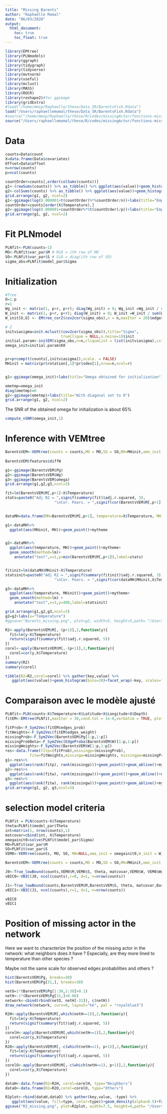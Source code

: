 ```yaml
---
title: "Missing Barents"
author: "Raphaëlle Momal"
date: "06/03/2020"
output: 
  html_document:
    toc: true
    toc_float: true
---
```


```r
 
library(EMtree)
library(PLNmodels)
library(ggraph)
library(tidygraph)
library(tidyverse)
library(mvtnorm)
library(useful)
library(mclust)
library(MASS)
library(ROCR)
library(reshape2)#for ggimage
library(gridExtra)
#load("/home/mmip/Raphaelle/these/Data_SR/BarentsFish.Rdata")
load("/Users/raphaellemomal/these/Data_SR/BarentsFish.Rdata")
#source("/home/mmip/Raphaelle/these/R/codes/missingActor/fonctions-missing.R")
source("/Users/raphaellemomal/these/R/codes/missingActor/fonctions-missing.R")
```

# Data

```r
counts=Data$count
X=data.frame(Data$covariates)
Offset=Data$offset
n=nrow(counts)
p=ncol(counts)
```

```r
countOrder=counts[,order(colSums(counts))]
g1<-(rowSums(counts)) %>% as_tibble() %>% ggplot(aes(value))+geom_histogram()+mytheme+labs(title="Sites richness")
g2<-colSums(counts) %>% as_tibble() %>% ggplot(aes(value))+geom_histogram( alpha=0.7, bins=20)+mytheme+labs(title="Species richness")
grid.arrange(g1, g2, ncol=2)
g1<-ggimage(log(0.000001+t(countOrder)%*%countOrder/n))+labs(title="Empirical log Sigma, \norder by richness")
countOrder=counts[order(X$Temperature),]
g2<-ggimage(log(0.000001+countOrder%*%t(countOrder)/p))+labs(title="Empirical log sites covariance, \norder by temperature")
grid.arrange(g1, g2, ncol=2)
```

# Fit PLNmodel

```r

PLNfit<-PLN(counts~1)
MO<-PLNfit$var_par$M # MiO = ith row of MO
SO<-PLNfit$var_par$S # SiO = diag(ith row of SO)
sigma_obs=PLNfit$model_par$Sigma

```


# Initialization

```r
#Tree
O=1:p
r=1
Wg_init <- matrix(1, p+r, p+r); diag(Wg_init) = 0; Wg_init =Wg_init / sum(Wg_init)
W_init <- matrix(1, p+r, p+r); diag(W_init) = 0; W_init =W_init / sum(W_init)
W_init[O,O] <- EMtree_corZ(cov2cor(sigma_obs),n = n,maxIter = 20)$edges_weight

# Z
initviasigma=init.mclust((cov2cor(sigma_obs)),title="Sigma",
                         trueClique = NULL,n.noise=1)$init
initial.param<-initEM(sigma_obs,n=n,cliqueList = list(initviasigma),cst=1.05, pca=TRUE) # quick and dirty modif for initEM to take a covariance matrix as input
omega_init=initial.param$K0


pr=prcomp(t(counts[,initviasigma]),scale. = FALSE)
MHinit = matrix(pr$rotation[,1]*pr$sdev[1],nrow=n,ncol=r)


g1<-ggimage(omega_init)+labs(title="Omega obtained for initialization")
```

```r
ometmp=omega_init
diag(ometmp)=0
g2<-ggimage(ometmp)+labs(title="With diagonal set to 0")
grid.arrange(g1, g2, ncol=2)
```


The SNR of the obtained omega for initialization is about 65%

```r
compute_nSNR(omega_init,1)
```


# Inference with VEMtree

```r
BarentsVEM<-VEMtree(counts = counts,MO = MO,SO = SO,MH=MHinit,ome_init = omega_init,W_init = W_init,Wg_init = Wg_init, eps=1e-2, alpha=1, maxIter=10, plot=TRUE,vraiOm = NULL, print.hist = FALSE)
 
BarentsVEM$features$diffW
```


```r
g1<-ggimage(BarentsVEM$Pg)
g2<-ggimage(BarentsVEM$Wg)
g3<-ggimage(BarentsVEM$omega)
grid.arrange(g1,g2,g3,ncol=3)
```


```r
fit=lm(BarentsVEM$M[,p+1]~X$Temperature)
stats=paste0("Adj R2 = ",signif(summary(fit)$adj.r.squared, 3),
                      "\nCor. Pears. = ",signif(cor(BarentsVEM$M[,p+1],X$Temperature),3))

 
dataMH=data.frame(MH=BarentsVEM$M[,p+1], temperature=X$Temperature, MHinit=MHinit) 

g1<-dataMH%>% 
  ggplot(aes(MHinit, MH))+geom_point()+mytheme


g2<-dataMH%>% 
  ggplot(aes(temperature, MH))+geom_point()+mytheme+
  geom_smooth(method=lm)+
    annotate("text",x=1,y=min(BarentsVEM$M[,p+1]),label=stats)


fitinit=lm(dataMH$MHinit~X$Temperature)
statsinit=paste0("Adj R2 = ",signif(summary(fitinit)$adj.r.squared, 3),
                      "\nCor. Pears. = ",signif(cor(dataMH$MHinit,X$Temperature),3))

g3<-dataMH%>% 
  ggplot(aes(temperature, MHinit))+geom_point()+mytheme+
  geom_smooth(method=lm) +
    annotate("text",x=3,y=400,label=statsinit)

grid.arrange(g1,g2,g3,ncol=3)
g2=g2+labs(x="Temperature")
#ggsave("Barents_missing.png", plot=g2, width=5, height=5,path= "/Users/raphaellemomal/these/R/images")

```

```r
R2<-apply(BarentsVEM$M[,-(p+1)],2,function(y){
  fit=lm(y~X$Temperature)
  return(signif(summary(fit)$adj.r.squared, 5))
})
corel<-apply(BarentsVEM$M[,-(p+1)],2,function(y){
  corel=cor(y,X$Temperature)
})
summary(R2)
summary(corel)

tibble(R2=R2,corel=corel) %>% gather(key,value) %>% 
   ggplot(aes(value))+geom_histogram(bins=20)+facet_wrap(~key, scales="free")+ mytheme+labs(x="",y="")
```


# Comparaison avec le modèle ajusté

```r
PLNfit<-PLN(counts~X$Temperature+X$Latitude+X$Longitude+X$Depth)
fitEM<-EMtree(PLNfit,maxIter = 30,cond.tol = 1e-8,verbatim = TRUE, plot=TRUE)
```

```r
fitProb<-F_Sym2Vec(fitEM$edges_prob)
fitWeights<-F_Sym2Vec(fitEM$edges_weight)
missingProb<-F_Sym2Vec(BarentsVEM$Pg[1:p,1:p])
missingProbBeta<-F_Sym2Vec(EdgeProba(BarentsVEM$W)[1:p,1:p])
missingWeights<-F_Sym2Vec(BarentsVEM$W[1:p,1:p])
res<-data.frame(fitp=(fitProb),missingp=(missingProb),
           fitw=fitWeights,missingw=missingWeights, missingpw=missingProbBeta) 
g1<-res%>% 
  ggplot(aes(rank(fitp), rank(missingp)))+geom_point()+geom_abline()+mytheme
g2<-res%>% 
  ggplot(aes(rank(fitw), rank(missingpw)))+geom_point()+geom_abline()+mytheme
g3<-res%>% 
  ggplot(aes(rank(fitw), rank(missingw)))+geom_point()+geom_abline()+mytheme
grid.arrange(g1, g2, g3,ncol=3)

```

# selection model criteria

```r
PLNfit = PLN(counts~X$Temperature)
theta=PLNfit$model_par$Theta
int=matrix(1, nrow(counts),1)
matcovar=cbind(int, X$Temperature)
omegainit0=solve(PLNfit$model_par$Sigma)
MO=PLNfit$var_par$M
SO=PLNfit$var_par$S
VEM0<-VEMtree(counts, MO, SO, MH=NULL,ome_init = omegainit0,W_init = W_init[O,O],Wg_init = Wg_init[O,O],plot = FALSE, maxIter = 10,print.hist = FALSE, vraiOm = NULL, alpha=1, verbatim=FALSE )

BarentsVEM<-VEMtree(counts = counts,MO = MO,SO = SO,MH=MHinit,ome_init = omega_init,W_init = W_init,Wg_init = Wg_init, eps=1e-2, alpha=1, maxIter=10, plot=FALSE,vraiOm = NULL, print.hist = FALSE)

J0<-True_lowBound(counts,VEM0$M,VEM0$S, theta, matcovar,VEM0$W, VEM0$Wg, VEM0$Pg, VEM0$omega )
vBIC0<-VBIC(J0, ncol(counts),r=0, d=1, n=nrow(counts))

J1<-True_lowBound(counts,BarentsVEM$M,BarentsVEM$S, theta, matcovar,BarentsVEM$W, BarentsVEM$Wg, BarentsVEM$Pg, BarentsVEM$omega )
vBIC1<-VBIC(J1, ncol(counts),r=1, d=1, n=nrow(counts))

vBIC0
vBIC1
```

# Position of missing actor in the network

Here we want to characterize the position of the missing actor in the network: what neighbors does it have ? Especially, are they more lined to temperature than other species ?


Maybe not the same scale for observed edges probabilities and others ?

```r
hist(BarentsVEM$Pg, breaks=30)
hist(BarentsVEM$Pg[31,], breaks=30)
```


```r

netO=1*(BarentsVEM$Pg[1:30,1:30]>0.1)
netH<-1*(BarentsVEM$Pg[31,]>0.06)
network<-cbind(rbind(netO, netH[-31]), c(netH))
draw_network(network, curv=0, layout="kk", pal = "royalblue3")
```

```r
R2H<-apply(BarentsVEM$M[,which(netH==1)],2,function(y){
  fit=lm(y~X$Temperature)
  return(signif(summary(fit)$adj.r.squared, 5))
})
corelH<-apply(BarentsVEM$M[,which(netH==1)],2,function(y){
  corel=cor(y,X$Temperature)
})
R2O<-apply(BarentsVEM$M[,-c(which(netH==1), p+1)],2,function(y){
  fit=lm(y~X$Temperature)
  return(signif(summary(fit)$adj.r.squared, 5))
})
corelO<-apply(BarentsVEM$M[,-c(which(netH==1), p+1)],2,function(y){
  corel=cor(y,X$Temperature)
})

dataH<-data.frame(R2=R2H, corel=corelH, type="Neighbors")
dataO<-data.frame(R2=R2O,corel=corelO, type="Others")

R2plot<-rbind(dataH,dataO) %>% gather(key,value, -type) %>% 
   ggplot(aes(value, fill=type, color=type))+geom_density(alpha=0.5)+facet_wrap(~key, scales="free")+ mytheme.dark+labs(x="",y="")
ggsave("R2_missing.png", plot=R2plot, width=7.5, height=4,path= "/Users/raphaellemomal/these/R/images")

```

